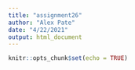 ---
title: "assignment26"
author: "Alex Pate"
date: "4/22/2021"
output: html_document
---

```{r setup, include=FALSE}
knitr::opts_chunk$set(echo = TRUE)
```


